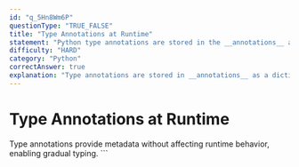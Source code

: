 ```yaml
---
id: "q_5Hn8Wm6P"
questionType: "TRUE_FALSE"
title: "Type Annotations at Runtime"
statement: "Python type annotations are stored in the __annotations__ attribute and can be accessed at runtime, but they don't affect code execution."
difficulty: "HARD"
category: "Python"
correctAnswer: true
explanation: "Type annotations are stored in __annotations__ as a dictionary and are available at runtime for introspection. However, Python doesn't enforce them during execution - they're primarily for static type checkers, IDEs, and documentation."
---
```


# Type Annotations at Runtime

Type annotations provide metadata without affecting runtime behavior, enabling gradual typing.
\`\`\`
